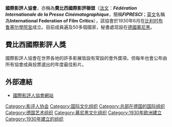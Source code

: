 {{noteTA
|T=zh-cn:國際影評人協會;zh-tw:國際影評人協會;zh-hk:國際影評人聯盟
|1=zh-cn:國際影評人協會;zh-tw:國際影評人協會;zh-hk:國際影評人聯盟
}}
'''國際影評人協會'''，亦稱為'''費比西國際影評聯盟'''（[[法文|法文]]：'''''Fédération Internationale de la Presse Cinématographique'''''，簡稱'''''FIPRESCI'''''；[[英文|英文]]名稱為'''International Federation of Film Critics'''），該協會於1930年6月在[[比利时|比利时]][[布鲁塞尔|布鲁塞尔]][[學院宮|學院宮]]成立。目前成員遍及50多個國家，秘書處现設在[[德國|德國]][[慕尼黑|慕尼黑]]。

== 費比西國際影評人獎 ==
{{Main|費比西獎}}

國際影評人協會在世界各地的許多影展皆設有常設的會外獎項，但每年也會公布由所有協會成員投票選出的年度最佳影片。

== 外部連結 ==
* [http://www.fipresci.org/ 國際影評人協會網站]{{Wayback|url=http://www.fipresci.org/ |date=20110224023143 }}

{{Authority control}}
[[Category:影评人协会|Category:影评人协会]]
[[Category:国际文化组织|Category:国际文化组织]]
[[Category:总部在德国的国际组织|Category:总部在德国的国际组织]]
[[Category:德国艺术组织|Category:德国艺术组织]]
[[Category:慕尼黑文化组织|Category:慕尼黑文化组织]]
[[Category:1930年欧洲建立|Category:1930年欧洲建立]]
[[Category:1930年建立的组织|Category:1930年建立的组织]]